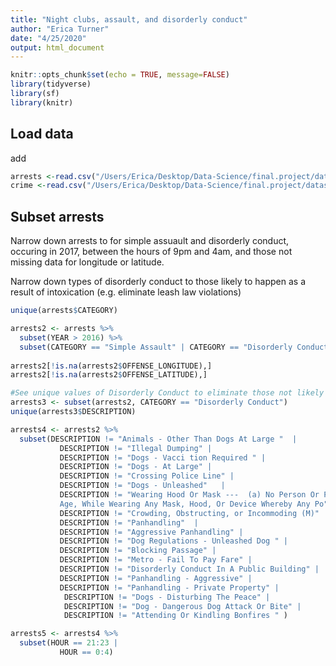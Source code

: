 ```yaml
---
title: "Night clubs, assault, and disorderly conduct"
author: "Erica Turner"
date: "4/25/2020"
output: html_document
---
```


```r
knitr::opts_chunk$set(echo = TRUE, message=FALSE)
library(tidyverse)
library(sf) 
library(knitr) 
```

## Load data

add

```r
arrests <-read.csv("/Users/Erica/Desktop/Data-Science/final.project/datasets/Adult_Arrests.csv")
crime <-read.csv("/Users/Erica/Desktop/Data-Science/final.project/datasets/Crime_Incidents_in_2018.csv")
```

## Subset arrests 

Narrow down arrests to for simple assuault and disorderly conduct, occuring in 2017, between the hours of 9pm and 4am, and those not missing data for longitude or latitude. 

Narrow down types of disorderly conduct to those likely to happen as a result of intoxication (e.g. eliminate leash law violations)


```r
unique(arrests$CATEGORY)

arrests2 <- arrests %>%
  subset(YEAR > 2016) %>%
  subset(CATEGORY == "Simple Assault" | CATEGORY == "Disorderly Conduct")
  
arrests2[!is.na(arrests2$OFFENSE_LONGITUDE),]
arrests2[!is.na(arrests2$OFFENSE_LATITUDE),]

#See unique values of Disorderly Conduct to eliminate those not likely related to alcohol  
arrests3 <- subset(arrests2, CATEGORY == "Disorderly Conduct")
unique(arrests3$DESCRIPTION)

arrests4 <- arrests2 %>%
  subset(DESCRIPTION != "Animals - Other Than Dogs At Large "  | 
           DESCRIPTION != "Illegal Dumping" |
           DESCRIPTION != "Dogs - Vacci tion Required " |
           DESCRIPTION != "Dogs - At Large" |
           DESCRIPTION != "Crossing Police Line" |
           DESCRIPTION != "Dogs - Unleashed"   |
           DESCRIPTION != "Wearing Hood Or Mask ---  (a) No Person Or Persons Over 16 Years Of
           Age, While Wearing Any Mask, Hood, Or Device Whereby Any Po" |
           DESCRIPTION != "Crowding, Obstructing, or Incommoding (M)"  |
           DESCRIPTION != "Panhandling"  |
           DESCRIPTION != "Aggressive Panhandling" |
           DESCRIPTION != "Dog Regulations - Unleashed Dog " |
           DESCRIPTION != "Blocking Passage" |
           DESCRIPTION != "Metro - Fail To Pay Fare" |
           DESCRIPTION != "Disorderly Conduct In A Public Building" |
           DESCRIPTION != "Panhandling - Aggressive" |
           DESCRIPTION != "Panhandling - Private Property" |
            DESCRIPTION != "Dogs - Disturbing The Peace" |
            DESCRIPTION != "Dog - Dangerous Dog Attack Or Bite" |
            DESCRIPTION != "Attending Or Kindling Bonfires " )

arrests5 <- arrests4 %>%
  subset(HOUR == 21:23 |
           HOUR == 0:4) 

```


